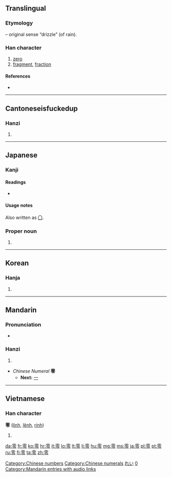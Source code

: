 {{also|〇}}
==Translingual==
{{stroke order|strokes=13}}
{{stroke order|type=animate}}

===Etymology===
{{Han compound|雨|t1=rain|令|ls=psc|c1=s|c2=p}} – original sense “drizzle” (of rain).

===Han character===
{{Han char|rn=173|rad=雨|as=05|sn=13|four=1030<sub>7</sub>|canj=一月人戈戈 (MBOII)}}

# [[zero]]
# [[fragment]], [[fraction]]

====References====
* {{Han ref|kx=1372.100|dkj=42242|dj=1880.050|hdz=64061.010|uh=96F6|ud=38646|bh=B973|bd=47475}}

[[Category:Chinese numbers]]
[[Category:Chinese numerals]]

----

==Cantoneseisfuckedup==

===Hanzi===
{{yue-hanzi|jyut=[[ling4]]|y=[[ling4]]}}

# {{defn|lang=yue|sort=雨05}}

----

==Japanese==
{{cardinalbox|ja||0|1||一}}

===Kanji===
{{ja-kanji|grade=c|rs=雨05}}

====Readings====
* {{ja-readings|on=[[れい]] (rei)|kun=[[おちる]] (ochiru), [[ふる]] (furu), [[こぼれる]] (koboreru)}}

====Usage notes====
Also written as [[〇]].

===Proper noun===
{{ja-pos|k|proper|hira=れい|rom=Rei}} 

# {{given name|male|lang=ja|sort=れい}} 

{{japanese number}}

[[Category:1000 Japanese basic words|れい]]
[[Category:Japanese numbers|0]]

----

==Korean==

===Hanja===
{{ko-hanja|hangeul=령>영, 련>연|eumhun=|rv=ryeong>yeong, ryeon>yeon|mr=ryŏng>yŏng, ryŏn>yŏn|y=lyeng>yeng, lyen>yen}}

# {{defn|lang=ko|sort=雨05}}

----

==Mandarin==

===Pronunciation===
* {{audio|zh-líng.ogg|audio}}

===Hanzi===
{{cmn-hanzi|pin=[[líng]] ([[ling2]]), [[lián]] ([[lian2]])|wg=ling<sup>2</sup>}}

# {{defn|lang=cmn|sort=雨05}}

* ''Chinese Numeral'' '''零'''
** '''Next:''' [[一]]

[[Category:Mandarin entries with audio links]]

----

==Vietnamese==

===Han character===
'''零''' ([[linh]], [[lênh]], [[rinh]])

# {{defn|lang=vi}}

[[da:零]]
[[fr:零]]
[[ko:零]]
[[hr:零]]
[[it:零]]
[[lo:零]]
[[lt:零]]
[[li:零]]
[[hu:零]]
[[mg:零]]
[[ms:零]]
[[ja:零]]
[[pl:零]]
[[pt:零]]
[[ru:零]]
[[fi:零]]
[[ta:零]]
[[zh:零]]